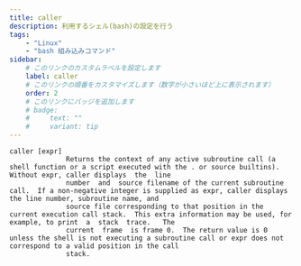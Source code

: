 ```yaml
---
title: caller
description: 利用するシェル(bash)の設定を行う
tags:
    - "Linux"
    - "bash 組み込みコマンド"
sidebar:
    # このリンクのカスタムラベルを設定します
    label: caller
    # このリンクの順番をカスタマイズします（数字が小さいほど上に表示されます）
    order: 2
    # このリンクにバッジを追加します
    # badge:
    #     text: ""
    #     variant: tip
---
```



```
caller [expr]
              Returns the context of any active subroutine call (a shell function or a script executed with the . or source builtins).  Without expr, caller displays  the  line
              number  and  source filename of the current subroutine call.  If a non-negative integer is supplied as expr, caller displays the line number, subroutine name, and
              source file corresponding to that position in the current execution call stack.  This extra information may be used, for example, to print  a  stack  trace.   The
              current  frame  is frame 0.  The return value is 0 unless the shell is not executing a subroutine call or expr does not correspond to a valid position in the call
              stack.
```
